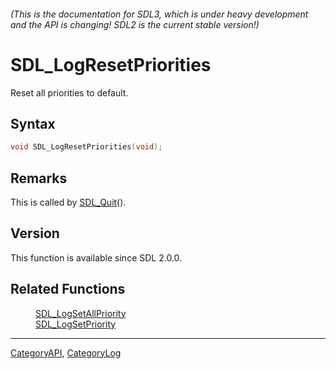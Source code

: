 ====== (This is the documentation for SDL3, which is under heavy development and the API is changing! SDL2 is the current stable version!) ======
= SDL_LogResetPriorities =

Reset all priorities to default.

== Syntax ==

<syntaxhighlight lang='c'>
void SDL_LogResetPriorities(void);
</syntaxhighlight>

== Remarks ==

This is called by [[SDL_Quit]]().

== Version ==

This function is available since SDL 2.0.0.

== Related Functions ==

:[[SDL_LogSetAllPriority]]
:[[SDL_LogSetPriority]]

----
[[CategoryAPI]], [[CategoryLog]]



